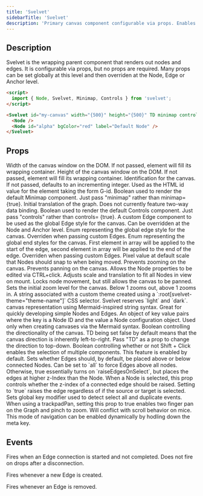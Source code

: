 ```yaml
---
title: 'Svelvet'
sidebarTitle: 'Svelvet'
description: 'Primary canvas component configurable via props. Enables zoom, pan and translation of the canvas.'
---
```


## Description

Svelvet is the wrapping parent component that renders out nodes and edges. It is configurable via props, but no props are required. Many props can be set globally at this level and then overriden at the Node, Edge or Anchor level.

```HTML App.svelte
<script>
  import { Node, Svelvet, Minimap, Controls } from 'svelvet';
</script>

<Svelvet id="my-canvas" width="{500}" height="{500}" TD minimap controls locked>
  <Node />
  <Node id="alpha" bgColor="red" label="Default Node" />
</Svelvet>
```

## Props

<ResponseField name="width" type="number" default="size of wrapping element">
	Width of the canvas window on the DOM. If not passed, element will fill its wrapping container.
</ResponseField>
<ResponseField name="height" type="number" default="size of wrapping element">
	Height of the canvas window on the DOM. If not passed, element will fill its wrapping container.
</ResponseField>
<ResponseField name="id" type="number | string" default="incrementing integer">
	Identification for the canvas. If not passed, defaults to an incrementing integer. Used as the
	HTML id value for the element taking the form G-id.
</ResponseField>
<ResponseField name="minimap" type="boolean" default="false">
	Boolean used to render the default Minimap component. Just pass "minimap" rather than minimap=
	{true}.
</ResponseField>
<ResponseField name="translation" type="{x: number, y: number}" default="{x: 0, y: 0}">
	Initial translation of the graph. Does not currently feature two-way data binding.
</ResponseField>
<ResponseField name="controls" type="boolean" default="false">
	Boolean used to render the default Controls component. Just pass "controls" rather than controls=
	{true}.
</ResponseField>
<ResponseField name="edge" type="Edge Component">
	A custom Edge component to be used as the global Edge style for the canvas. Can be overridden at
	the Node and Anchor level.
</ResponseField>
<ResponseField name="edgeStyle" type="bezier | step | straight" default="bezier">
	Enum representing the global edge style for the canvas. Overriden when passing custom Edges.
</ResponseField>
<ResponseField name="endStyles" type="["arrow" | null , "arrow" | null]" default="[null , null]">
	Enum representing the global end styles for the canvas. First element in array will be applied to the start of the edge, second element in array will be applied to the end of the edge. Overriden when passing custom Edges.
</ResponseField>
<ResponseField name="snapTo" type="number" default="1">
	Pixel value at default scale that Nodes should snap to when being moved.
</ResponseField>
<ResponseField name="fixedZoom" type="boolean" default="false">
	Prevents zooming on the canvas.
</ResponseField>
<ResponseField name="pannable" type="boolean" default="false">
	Prevents panning on the canvas.
</ResponseField>
<ResponseField name="editable" type="boolean" default="false">
	Allows the Node properties to be edited via CTRL+click.
</ResponseField>
<ResponseField name="fitView" type="boolean" default="false">
	Adjusts scale and translation to fit all Nodes in view on mount.
</ResponseField>
<ResponseField name="locked" type="boolean" default="false">
	Locks node movement, but still allows the canvas to be panned.
</ResponseField>
<ResponseField name="initialZoom" type="number" default="1">
	Sets the initial zoom level for the canvas. Below 1 zooms out, above 1 zooms in.
</ResponseField>
<ResponseField name="theme" type="string" default="light">
	A string associated with a custom theme created using a `:root[svelvet-theme="theme-name"]` CSS
	selector. Svelvet reserves `light` and `dark`.
</ResponseField>
<ResponseField name="mermaid" type="string" default="">
	canvas representation using Mermaid-inspired string syntax. Great for quickly developing simple
	Nodes and Edges.
</ResponseField>
<ResponseField name="mermaidConfig" type="string">
	An object of key value pairs where the key is a Node ID and the value a Node configuration object.
	Used only when creating canvases via the Mermaid syntax.
</ResponseField>
<ResponseField name="TD" type="boolean" default="false">
	Boolean controlling the directionality of the canvas. TD being set false by default means that the
	canvas direction is inherently left-to-right. Pass "TD" as a prop to change the direction to
	top-down.
</ResponseField>

<ResponseField name="disableSelection" type="boolean" default="false">
	Boolean controlling whether or not Shift + Click enables the selection of multiple components.
	This feature is enabled by default.
</ResponseField>

<ResponseField name="edgesAboveNode" type="boolean | 'all'" default="false">
	Sets whether Edges should, by default, be placed above or below connected Nodes. Can be set to
	`all` to force Edges above all nodes. Otherwise, true essentially turns on `raiseEdgesOnSelect`,
	but places the edges at higher z-Index than the Node.
</ResponseField>

<ResponseField name="raiseEdgesOnSelect" type="boolean | 'source' | 'target'" default="false">
	When a Node is selected, this prop controls whether the z-index of a connected edge should be
	raised. Setting to `true` raises the edge regardless of if the source or target is selected.
</ResponseField>

<ResponseField name="modifier" type="'alt' | 'ctrl' | 'meta' | 'shift'" default="meta">
	Sets global key modifier used to detect select all and duplicate events.
</ResponseField>

<ResponseField name="trackpadPan" type="boolean" default="false">
	When using a trackpadPan, setting this prop to true enables two finger pan on the Graph and pinch
	to zoom. Will conflict with scroll behavior on mice. This mode of navigation can be enabled
	dynamically by hodling down the meta key.
</ResponseField>

## Events

<ResponseField name="on:edgeDrop">
	Fires when an Edge connection is started and not completed. Does not fire on drops after a
	disconnection.
</ResponseField>

<ResponseField name="on:connection">Fires whenever a new Edge is created.</ResponseField>

<ResponseField name="on:disconnection">Fires whenever an Edge is removed.</ResponseField>
